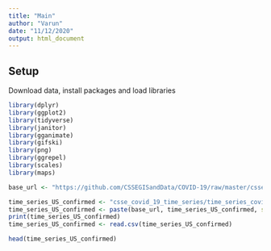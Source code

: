 ```yaml
---
title: "Main"
author: "Varun"
date: "11/12/2020"
output: html_document
---
```


## Setup

Download data, install packages and load libraries

```r
library(dplyr)
library(ggplot2)
library(tidyverse)
library(janitor)
library(gganimate)
library(gifski)
library(png)
library(ggrepel)
library(scales)
library(maps)
```

```r
base_url <- "https://github.com/CSSEGISandData/COVID-19/raw/master/csse_covid_19_data/"

time_series_US_confirmed <- "csse_covid_19_time_series/time_series_covid19_confirmed_US.csv"
time_series_US_confirmed <- paste(base_url, time_series_US_confirmed, sep = "")
print(time_series_US_confirmed)
time_series_US_confirmed <- read.csv(time_series_US_confirmed)

head(time_series_US_confirmed)
```
